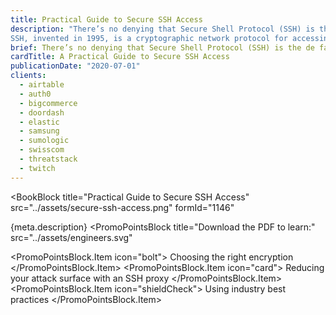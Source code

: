 ```yaml
---
title: Practical Guide to Secure SSH Access
description: "There’s no denying that Secure Shell Protocol (SSH) is the de facto tool for Linux server administration, but is it truly secure? While SSH is widely supported, fairly straightforward to use, and was built with security in mind, it’s far from perfect.
SSH, invented in 1995, is a cryptographic network protocol for accessing UNIX machines securely over an unsecured network. SSH uses a client–server architecture, connecting an SSH client application with an SSH server. It superseded Telnet protocol by adding encryption to prevent malicious actors from eavesdropping on network traffic and compromising data confidentiality and integrity."
brief: There’s no denying that Secure Shell Protocol (SSH) is the de facto tool for Linux server adminis...
cardTitle: A Practical Guide to Secure SSH Access
publicationDate: "2020-07-01"
clients:
  - airtable
  - auth0
  - bigcommerce
  - doordash
  - elastic
  - samsung
  - sumologic
  - swisscom
  - threatstack
  - twitch
---
```



<BookBlock
  title="Practical Guide to Secure SSH Access"
  src="../assets/secure-ssh-access.png"
  formId="1146"
>
  {meta.description}
</BookBlock>
<PromoPointsBlock
  title="Download the PDF to learn:"
  src="../assets/engineers.svg"
>
  <PromoPointsBlock.Item icon="bolt">
    Choosing the right encryption
  </PromoPointsBlock.Item>
  <PromoPointsBlock.Item icon="card">
    Reducing your attack surface with an SSH proxy
  </PromoPointsBlock.Item>
  <PromoPointsBlock.Item icon="shieldCheck">
    Using industry best practices
  </PromoPointsBlock.Item>
</PromoPointsBlock>
<ClientsList clients={meta.clients} contrasted />
